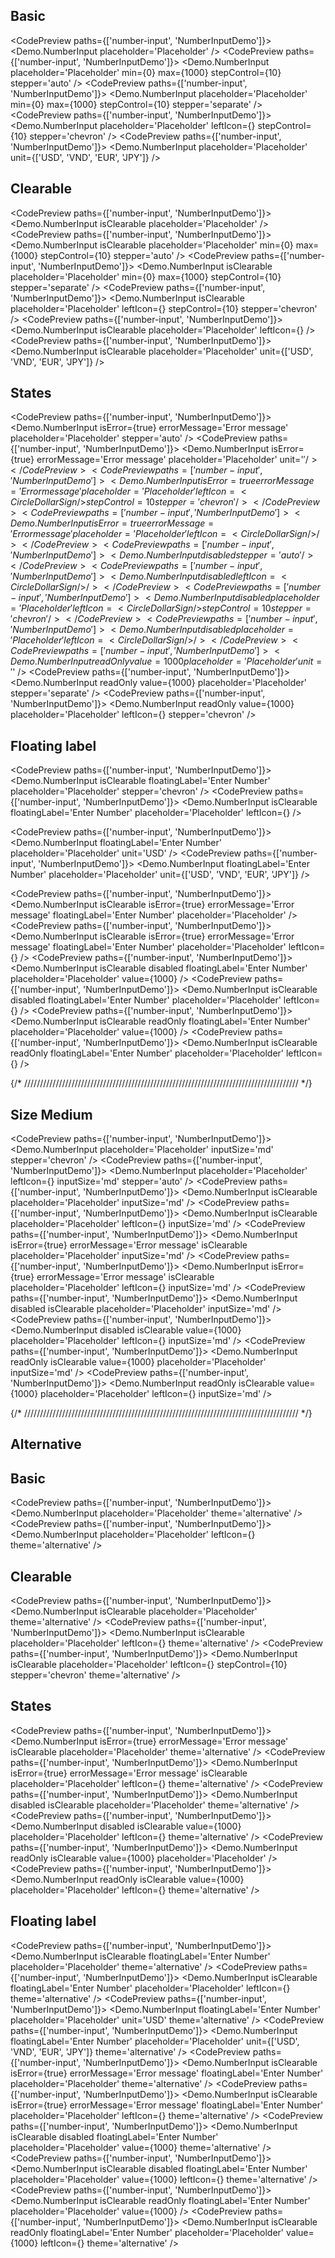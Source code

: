 
## Basic

<CodePreview paths={['number-input', 'NumberInputDemo']}>
  <Demo.NumberInput placeholder='Placeholder' />
</CodePreview>
<CodePreview paths={['number-input', 'NumberInputDemo']}>
  <Demo.NumberInput placeholder='Placeholder' min={0} max={1000} stepControl={10} stepper='auto' />
</CodePreview>
<CodePreview paths={['number-input', 'NumberInputDemo']}>
  <Demo.NumberInput placeholder='Placeholder' min={0} max={1000} stepControl={10} stepper='separate' />
</CodePreview>
<CodePreview paths={['number-input', 'NumberInputDemo']}>
  <Demo.NumberInput placeholder='Placeholder' leftIcon={<CircleDollarSign />} stepControl={10} stepper='chevron' />
</CodePreview>
<CodePreview paths={['number-input', 'NumberInputDemo']}>
  <Demo.NumberInput placeholder='Placeholder' unit={['USD', 'VND', 'EUR', 'JPY']} />
</CodePreview>

## Clearable

<CodePreview paths={['number-input', 'NumberInputDemo']}>
  <Demo.NumberInput isClearable placeholder='Placeholder' />
</CodePreview>
<CodePreview paths={['number-input', 'NumberInputDemo']}>
  <Demo.NumberInput isClearable placeholder='Placeholder' min={0} max={1000} stepControl={10} stepper='auto' />
</CodePreview>
<CodePreview paths={['number-input', 'NumberInputDemo']}>
  <Demo.NumberInput isClearable placeholder='Placeholder' min={0} max={1000} stepControl={10} stepper='separate' />
</CodePreview>
<CodePreview paths={['number-input', 'NumberInputDemo']}>
  <Demo.NumberInput
    isClearable
    placeholder='Placeholder'
    leftIcon={<CircleDollarSign />}
    stepControl={10}
    stepper='chevron'
  />
</CodePreview>
<CodePreview paths={['number-input', 'NumberInputDemo']}>
  <Demo.NumberInput isClearable placeholder='Placeholder' leftIcon={<CircleDollarSign />} />
</CodePreview>
<CodePreview paths={['number-input', 'NumberInputDemo']}>
  <Demo.NumberInput isClearable placeholder='Placeholder' unit={['USD', 'VND', 'EUR', 'JPY']} />
</CodePreview>

## States

<CodePreview paths={['number-input', 'NumberInputDemo']}>
  <Demo.NumberInput isError={true} errorMessage='Error message' placeholder='Placeholder' stepper='auto' />
</CodePreview>
<CodePreview paths={['number-input', 'NumberInputDemo']}>
  <Demo.NumberInput isError={true} errorMessage='Error message' placeholder='Placeholder' unit='$' />
</CodePreview>
<CodePreview paths={['number-input', 'NumberInputDemo']}>
  <Demo.NumberInput
    isError={true}
    errorMessage='Error message'
    placeholder='Placeholder'
    leftIcon={<CircleDollarSign />}
    stepControl={10}
    stepper='chevron'
  />
</CodePreview>
<CodePreview paths={['number-input', 'NumberInputDemo']}>
  <Demo.NumberInput
    isError={true}
    errorMessage='Error message'
    placeholder='Placeholder'
    leftIcon={<CircleDollarSign />}
  />
</CodePreview>
<CodePreview paths={['number-input', 'NumberInputDemo']}>
  <Demo.NumberInput disabled stepper='auto' />
</CodePreview>
<CodePreview paths={['number-input', 'NumberInputDemo']}>
  <Demo.NumberInput disabled leftIcon={<CircleDollarSign />} />
</CodePreview>
<CodePreview paths={['number-input', 'NumberInputDemo']}>
  <Demo.NumberInput
    disabled
    placeholder='Placeholder'
    leftIcon={<CircleDollarSign />}
    stepControl={10}
    stepper='chevron'
  />
</CodePreview>
<CodePreview paths={['number-input', 'NumberInputDemo']}>
  <Demo.NumberInput disabled placeholder='Placeholder' leftIcon={<CircleDollarSign />} />
</CodePreview>
<CodePreview paths={['number-input', 'NumberInputDemo']}>
  <Demo.NumberInput readOnly value={1000} placeholder='Placeholder' unit='$' />
</CodePreview>
<CodePreview paths={['number-input', 'NumberInputDemo']}>
  <Demo.NumberInput readOnly value={1000} placeholder='Placeholder' stepper='separate' />
</CodePreview>
<CodePreview paths={['number-input', 'NumberInputDemo']}>
  <Demo.NumberInput readOnly value={1000} placeholder='Placeholder' leftIcon={<CircleDollarSign />} stepper='chevron' />
</CodePreview>

## Floating label

<CodePreview paths={['number-input', 'NumberInputDemo']}>
  <Demo.NumberInput isClearable floatingLabel='Enter Number' placeholder='Placeholder' stepper='chevron' />
</CodePreview>
<CodePreview paths={['number-input', 'NumberInputDemo']}>
  <Demo.NumberInput
    isClearable
    floatingLabel='Enter Number'
    placeholder='Placeholder'
    leftIcon={<CircleDollarSign />}
  />
</CodePreview>

<CodePreview paths={['number-input', 'NumberInputDemo']}>
  <Demo.NumberInput floatingLabel='Enter Number' placeholder='Placeholder' unit='USD' />
</CodePreview>
<CodePreview paths={['number-input', 'NumberInputDemo']}>
  <Demo.NumberInput floatingLabel='Enter Number' placeholder='Placeholder' unit={['USD', 'VND', 'EUR', 'JPY']} />
</CodePreview>

<CodePreview paths={['number-input', 'NumberInputDemo']}>
  <Demo.NumberInput
    isClearable
    isError={true}
    errorMessage='Error message'
    floatingLabel='Enter Number'
    placeholder='Placeholder'
  />
</CodePreview>
<CodePreview paths={['number-input', 'NumberInputDemo']}>
  <Demo.NumberInput
    isClearable
    isError={true}
    errorMessage='Error message'
    floatingLabel='Enter Number'
    placeholder='Placeholder'
    leftIcon={<CircleDollarSign />}
  />
</CodePreview>
<CodePreview paths={['number-input', 'NumberInputDemo']}>
  <Demo.NumberInput isClearable disabled floatingLabel='Enter Number' placeholder='Placeholder' value={1000} />
</CodePreview>
<CodePreview paths={['number-input', 'NumberInputDemo']}>
  <Demo.NumberInput
    isClearable
    disabled
    floatingLabel='Enter Number'
    placeholder='Placeholder'
    leftIcon={<CircleDollarSign />}
  />
</CodePreview>
<CodePreview paths={['number-input', 'NumberInputDemo']}>
  <Demo.NumberInput isClearable readOnly floatingLabel='Enter Number' placeholder='Placeholder' value={1000} />
</CodePreview>
<CodePreview paths={['number-input', 'NumberInputDemo']}>
  <Demo.NumberInput
    isClearable
    readOnly
    floatingLabel='Enter Number'
    placeholder='Placeholder'
    leftIcon={<CircleDollarSign />}
  />
</CodePreview>

{/* /////////////////////////////////////////////////////////////////////////////////////// */}

## Size Medium

<CodePreview paths={['number-input', 'NumberInputDemo']}>
  <Demo.NumberInput placeholder='Placeholder' inputSize='md' stepper='chevron' />
</CodePreview>
<CodePreview paths={['number-input', 'NumberInputDemo']}>
  <Demo.NumberInput placeholder='Placeholder' leftIcon={<CircleDollarSign />} inputSize='md' stepper='auto' />
</CodePreview>
<CodePreview paths={['number-input', 'NumberInputDemo']}>
  <Demo.NumberInput isClearable placeholder='Placeholder' inputSize='md' />
</CodePreview>
<CodePreview paths={['number-input', 'NumberInputDemo']}>
  <Demo.NumberInput isClearable placeholder='Placeholder' leftIcon={<CircleDollarSign />} inputSize='md' />
</CodePreview>
<CodePreview paths={['number-input', 'NumberInputDemo']}>
  <Demo.NumberInput isError={true} errorMessage='Error message' isClearable placeholder='Placeholder' inputSize='md' />
</CodePreview>
<CodePreview paths={['number-input', 'NumberInputDemo']}>
  <Demo.NumberInput
    isError={true}
    errorMessage='Error message'
    isClearable
    placeholder='Placeholder'
    leftIcon={<CircleDollarSign />}
    inputSize='md'
  />
</CodePreview>
<CodePreview paths={['number-input', 'NumberInputDemo']}>
  <Demo.NumberInput disabled isClearable placeholder='Placeholder' inputSize='md' />
</CodePreview>
<CodePreview paths={['number-input', 'NumberInputDemo']}>
  <Demo.NumberInput
    disabled
    isClearable
    value={1000}
    placeholder='Placeholder'
    leftIcon={<CircleDollarSign />}
    inputSize='md'
  />
</CodePreview>
<CodePreview paths={['number-input', 'NumberInputDemo']}>
  <Demo.NumberInput readOnly isClearable value={1000} placeholder='Placeholder' inputSize='md' />
</CodePreview>
<CodePreview paths={['number-input', 'NumberInputDemo']}>
  <Demo.NumberInput
    readOnly
    isClearable
    value={1000}
    placeholder='Placeholder'
    leftIcon={<CircleDollarSign />}
    inputSize='md'
  />
</CodePreview>

{/* /////////////////////////////////////////////////////////////////////////////////////// */}

## Alternative

<div className="bg-[var(--background-alternative)] p-4 rounded-md flex flex-col gap-4">

## Basic

<CodePreview paths={['number-input', 'NumberInputDemo']}>
  <Demo.NumberInput placeholder='Placeholder' theme='alternative' />
</CodePreview>
<CodePreview paths={['number-input', 'NumberInputDemo']}>
  <Demo.NumberInput placeholder='Placeholder' leftIcon={<CircleDollarSign />} theme='alternative' />
</CodePreview>

## Clearable

<CodePreview paths={['number-input', 'NumberInputDemo']}>
  <Demo.NumberInput isClearable placeholder='Placeholder' theme='alternative' />
</CodePreview>
<CodePreview paths={['number-input', 'NumberInputDemo']}>
  <Demo.NumberInput isClearable placeholder='Placeholder' leftIcon={<CircleDollarSign />} theme='alternative' />
</CodePreview>
<CodePreview paths={['number-input', 'NumberInputDemo']}>
  <Demo.NumberInput
    isClearable
    placeholder='Placeholder'
    leftIcon={<CircleDollarSign />}
    stepControl={10}
    stepper='chevron'
    theme='alternative'
  />
</CodePreview>

## States

<CodePreview paths={['number-input', 'NumberInputDemo']}>
  <Demo.NumberInput
    isError={true}
    errorMessage='Error message'
    isClearable
    placeholder='Placeholder'
    theme='alternative'
  />
</CodePreview>
<CodePreview paths={['number-input', 'NumberInputDemo']}>
  <Demo.NumberInput
    isError={true}
    errorMessage='Error message'
    isClearable
    placeholder='Placeholder'
    leftIcon={<CircleDollarSign />}
    theme='alternative'
  />
</CodePreview>
<CodePreview paths={['number-input', 'NumberInputDemo']}>
  <Demo.NumberInput disabled isClearable placeholder='Placeholder' theme='alternative' />
</CodePreview>
<CodePreview paths={['number-input', 'NumberInputDemo']}>
  <Demo.NumberInput
    disabled
    isClearable
    value={1000}
    placeholder='Placeholder'
    leftIcon={<CircleDollarSign />}
    theme='alternative'
  />
</CodePreview>
<CodePreview paths={['number-input', 'NumberInputDemo']}>
  <Demo.NumberInput readOnly isClearable value={1000} placeholder='Placeholder' />
</CodePreview>
<CodePreview paths={['number-input', 'NumberInputDemo']}>
  <Demo.NumberInput
    readOnly
    isClearable
    value={1000}
    placeholder='Placeholder'
    leftIcon={<CircleDollarSign />}
    theme='alternative'
  />
</CodePreview>

## Floating label

<CodePreview paths={['number-input', 'NumberInputDemo']}>
  <Demo.NumberInput isClearable floatingLabel='Enter Number' placeholder='Placeholder' theme='alternative' />
</CodePreview>
<CodePreview paths={['number-input', 'NumberInputDemo']}>
  <Demo.NumberInput
    isClearable
    floatingLabel='Enter Number'
    placeholder='Placeholder'
    leftIcon={<CircleDollarSign />}
    theme='alternative'
  />
</CodePreview>
<CodePreview paths={['number-input', 'NumberInputDemo']}>
  <Demo.NumberInput floatingLabel='Enter Number' placeholder='Placeholder' unit='USD' theme='alternative' />
</CodePreview>
<CodePreview paths={['number-input', 'NumberInputDemo']}>
  <Demo.NumberInput
    floatingLabel='Enter Number'
    placeholder='Placeholder'
    unit={['USD', 'VND', 'EUR', 'JPY']}
    theme='alternative'
  />
</CodePreview>
<CodePreview paths={['number-input', 'NumberInputDemo']}>
  <Demo.NumberInput
    isClearable
    isError={true}
    errorMessage='Error message'
    floatingLabel='Enter Number'
    placeholder='Placeholder'
    theme='alternative'
  />
</CodePreview>
<CodePreview paths={['number-input', 'NumberInputDemo']}>
  <Demo.NumberInput
    isClearable
    isError={true}
    errorMessage='Error message'
    floatingLabel='Enter Number'
    placeholder='Placeholder'
    leftIcon={<CircleDollarSign />}
    theme='alternative'
  />
</CodePreview>
<CodePreview paths={['number-input', 'NumberInputDemo']}>
  <Demo.NumberInput
    isClearable
    disabled
    floatingLabel='Enter Number'
    placeholder='Placeholder'
    value={1000}
    theme='alternative'
  />
</CodePreview>
<CodePreview paths={['number-input', 'NumberInputDemo']}>
  <Demo.NumberInput
    isClearable
    disabled
    floatingLabel='Enter Number'
    placeholder='Placeholder'
    value={1000}
    leftIcon={<CircleDollarSign />}
    theme='alternative'
  />
</CodePreview>
<CodePreview paths={['number-input', 'NumberInputDemo']}>
  <Demo.NumberInput isClearable readOnly floatingLabel='Enter Number' placeholder='Placeholder' value={1000} />
</CodePreview>
<CodePreview paths={['number-input', 'NumberInputDemo']}>
  <Demo.NumberInput
    isClearable
    readOnly
    floatingLabel='Enter Number'
    placeholder='Placeholder'
    value={1000}
    leftIcon={<CircleDollarSign />}
    theme='alternative'
  />
</CodePreview>

</div>
